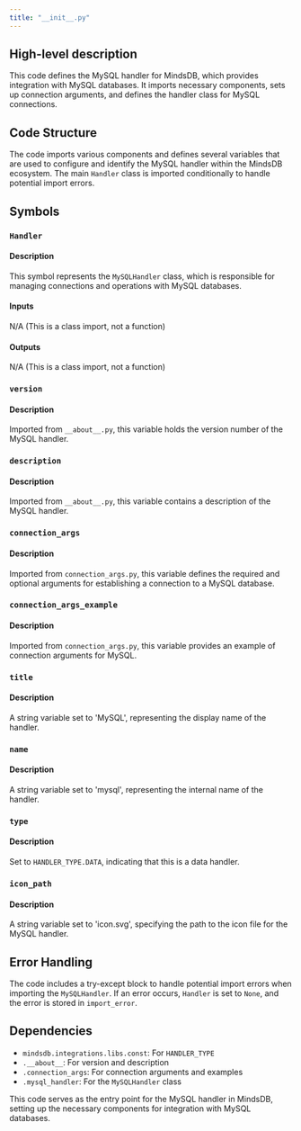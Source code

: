 ```yaml
---
title: "__init__.py"
---
```


## High-level description
This code defines the MySQL handler for MindsDB, which provides integration with MySQL databases. It imports necessary components, sets up connection arguments, and defines the handler class for MySQL connections.

## Code Structure
The code imports various components and defines several variables that are used to configure and identify the MySQL handler within the MindsDB ecosystem. The main `Handler` class is imported conditionally to handle potential import errors.

## Symbols

### `Handler`
#### Description
This symbol represents the `MySQLHandler` class, which is responsible for managing connections and operations with MySQL databases.

#### Inputs
N/A (This is a class import, not a function)

#### Outputs
N/A (This is a class import, not a function)

### `version`
#### Description
Imported from `__about__.py`, this variable holds the version number of the MySQL handler.

### `description`
#### Description
Imported from `__about__.py`, this variable contains a description of the MySQL handler.

### `connection_args`
#### Description
Imported from `connection_args.py`, this variable defines the required and optional arguments for establishing a connection to a MySQL database.

### `connection_args_example`
#### Description
Imported from `connection_args.py`, this variable provides an example of connection arguments for MySQL.

### `title`
#### Description
A string variable set to 'MySQL', representing the display name of the handler.

### `name`
#### Description
A string variable set to 'mysql', representing the internal name of the handler.

### `type`
#### Description
Set to `HANDLER_TYPE.DATA`, indicating that this is a data handler.

### `icon_path`
#### Description
A string variable set to 'icon.svg', specifying the path to the icon file for the MySQL handler.

## Error Handling
The code includes a try-except block to handle potential import errors when importing the `MySQLHandler`. If an error occurs, `Handler` is set to `None`, and the error is stored in `import_error`.

## Dependencies
- `mindsdb.integrations.libs.const`: For `HANDLER_TYPE`
- `.__about__`: For version and description
- `.connection_args`: For connection arguments and examples
- `.mysql_handler`: For the `MySQLHandler` class

This code serves as the entry point for the MySQL handler in MindsDB, setting up the necessary components for integration with MySQL databases.